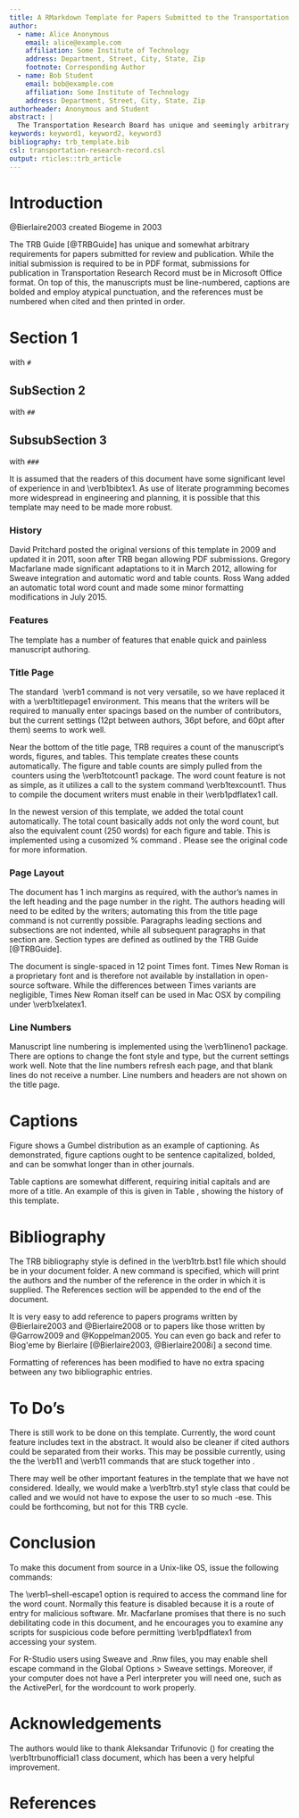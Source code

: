 ```yaml
---
title: A RMarkdown Template for Papers Submitted to the Transportation Research Board
author:
  - name: Alice Anonymous
    email: alice@example.com
    affiliation: Some Institute of Technology
    address: Department, Street, City, State, Zip
    footnote: Corresponding Author
  - name: Bob Student
    email: bob@example.com
    affiliation: Some Institute of Technology
    address: Department, Street, City, State, Zip
authorheader: Anonymous and Student
abstract: |
  The Transportation Research Board has unique and seemingly arbitrary requirements for manuscripts submitted for review. These requirements make it difficult to write the manuscripts quickly, and no existing \LaTeX\ style comes close to fooling the guidelines. This represents an initial effort at creating a template to meet the requirements of TRB authors using \LaTeX, Sweave, or other literate programming software.
keywords: keyword1, keyword2, keyword3
bibliography: trb_template.bib
csl: transportation-research-record.csl
output: rticles::trb_article
---
```


Introduction
============

@Bierlaire2003 created Biogeme in 2003

The TRB Guide [@TRBGuide] has unique and somewhat arbitrary requirements
for papers submitted for review and publication. While the initial submission is
required to be in PDF format, submissions for publication in Transportation
Research Record must be in Microsoft Office format. On top of this, the
manuscripts must be line-numbered, captions are bolded and employ atypical
punctuation, and the references must be numbered when cited and then printed in
order.

# Section 1
with `#`

## SubSection 2
with `##`

## SubsubSection 3
with `###`

It is assumed that the readers of this document have some significant level of
experience in \LaTeX and \verb1bibtex1. As use of literate programming becomes more
widespread in engineering and planning, it is possible that this template may
need to be made more robust.

### History
David Pritchard posted the original versions of this template in 2009 and
updated it in 2011, soon after TRB began allowing PDF submissions. Gregory
Macfarlane made significant adaptations to it in March 2012, allowing for Sweave
integration and automatic word and table counts. Ross Wang added an automatic
total word count and made some minor formatting modifications in July 2015.

### Features
The template has a number of features that enable quick and painless manuscript
authoring.

### Title Page
The standard \LaTeX\ \verb1 command is not very versatile, so we have
replaced it with a \verb1titlepage1 environment. This means that the writers
will be required to manually enter spacings based on the number of contributors,
but the current settings (12pt between authors, 36pt before, and 60pt after them)
seems to work well. 

Near the bottom of the title page, TRB requires a count of the manuscript's
words, figures, and tables. This template creates these counts automatically.
The figure and table counts are simply pulled from the \LaTeX\ counters using the
\verb1totcount1 package. The word count feature is not as simple, as it
utilizes a call to the system command \verb1texcount1. Thus to compile the
document writers must enable \verb#\write18# in their \verb1pdflatex1 call.

In the newest version of this template, we added the total count automatically. 
The total count basically adds not only the word count, but also the equivalent
count (250 words) for each figure and table.  This is implemented using a cusomized
% command \totalwordcount.  Please see the original code for more information.

### Page Layout
The document has 1 inch margins as required, with the author's names in the left
heading and the page number in the right. The authors heading will need to be
edited by the writers; automating this from the title page command is not
currently possible. Paragraphs leading sections and subsections are not
indented, while all subsequent paragraphs in that section are. Section types are
defined as outlined by the TRB Guide [@TRBGuide].

The document is single-spaced in 12 point Times font. Times New Roman is a
proprietary font and is therefore not available by installation in open-source
software. While the differences between Times variants are negligible, Times New
Roman itself can be used in Mac OSX by compiling under \verb1xelatex1.

### Line Numbers
Manuscript line numbering is implemented using the \verb1lineno1 package. There
are options to change the font style and type, but the current settings work
well. Note that the line numbers refresh each page, and that blank lines do not
receive a number.  Line numbers and headers are not shown on the title page.


Captions
========
Figure \ref{fig:trial} shows a Gumbel distribution as an example of captioning.
As demonstrated, figure captions ought to be sentence capitalized, bolded, and
can be somwhat longer than in other journals.

Table captions are somewhat different, requiring initial capitals and are more of a
title. An example of this is given in Table \ref{tab:versions}, showing the
history of this template.

\begin{figure}[t]
  \centering
\includegraphics{trb_template-gumbel}
\caption{This is a random figure to test the counting functionality on the
title page. It shows a Gumbel distribution with mode 0 and scale 1. The
multinomial logit model assumes that the error terms are distributed identically
and independently following this pattern.}
	\label{fig:trial}
\end{figure}

\begin{table}[t]
  \caption{A History of this Template}
	\label{tab:versions}
\begin{center}
	\begin{tabular}{l l l l}
Version & Date & Author & Contributions \\\hline
1.0 & Sep 2009 & Pritchard & Initial work \\
1.1 & Mar 2011 & Pritchard & Captions \\
2.0 & Mar 2012 & Macfarlane& Automation, documentation\\
2.1 & Jul 2015 & Wang      & More automation and formatting\\\hline
\end{tabular}
\end{center}
\end{table}

Bibliography
============
The TRB bibliography style is defined in the \verb1trb.bst1 file which should be
in your document folder. A new command is specified,  which
will print the authors and the number of the reference in the order in which it
is supplied. The References section will be appended to the end of the document.

It is very easy to add reference to papers programs written by
@Bierlaire2003 and @Bierlaire2008 or to papers like those
written by @Garrow2009 and @Koppelman2005. You can even go
back and refer to Biog\'eme by Bierlaire [@Bierlaire2003, @Bierlaire2008i] a second time.

Formatting of references has been modified to have no extra spacing between 
any two bibliographic entries.


To Do's
=======
There is still work to be done on this template. Currently, the word count
feature includes text in the abstract. It would also be cleaner if cited authors
could be separated from their works. This may be possible currently, using the
the \verb1\citeauthor{}1 and \verb1\citenum{}1 commands that are stuck together
into . 

There may well be other important features in the template that we have not
considered. Ideally, we would make a \verb1trb.sty1 style class that could be
called and we would not have to expose the user to so much \TeX-ese. This could
be forthcoming, but not for this TRB cycle. 

Conclusion
==========
To make this document from source in a Unix-like OS, issue the following
commands:
\begin{verbatim}
R CMD SWEAVE 'document.rnw'
pdflatex --shell-escape document.tex
bibtex document
pdflatex --shell-escape document.tex
pdflatex --shell-escape document.tex
\end{verbatim}
The \verb1--shell-escape1 option is required to access the command line for the
word count. Normally this feature is disabled because it is a route of entry for
malicious software. Mr.\ Macfarlane promises that there is no such debilitating
code in this document, and he encourages you to examine any scripts for
suspicious code before permitting \verb1pdflatex1 from accessing your system.

For R-Studio users using Sweave and .Rnw files, you may enable shell escape 
command in the Global Options > Sweave settings.  Moreover, if your computer does 
not have a Perl interpreter you will need one, such as the ActivePerl, for the 
wordcount to work properly.

Acknowledgements {#acknowledgements .unnumbered}
================
The authors would like to thank Aleksandar Trifunovic (\url{https://github.com/akstrfn}) for creating the \verb1trbunofficial1 class document, which has been a very helpful improvement.

References {#references .unnumbered}
==========

\setlength{\parindent}{0pt} <!-- To avoid identation for reference items -->